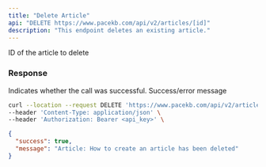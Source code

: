 ```yaml
---
title: "Delete Article"
api: "DELETE https://www.pacekb.com/api/v2/articles/[id]"
description: "This endpoint deletes an existing article."
---
```


<ParamField path="id" type="string">
    ID of the article to delete
</ParamField>

### Response

<ResponseField name="success" type="boolean">
  Indicates whether the call was successful.
</ResponseField>

<ResponseField name="message" type="string">
  Success/error message
</ResponseField>

<RequestExample>

```bash Example Request
curl --location --request DELETE 'https://www.pacekb.com/api/v2/articles/[id]' \
--header 'Content-Type: application/json' \
--header 'Authorization: Bearer <api_key>' \
```

</RequestExample>

<ResponseExample>

```json Response
{
  "success": true,
  "message": "Article: How to create an article has been deleted"
}
```

</ResponseExample>
